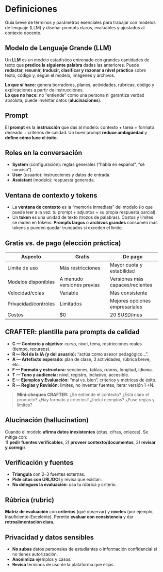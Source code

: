 # Definiciones
Guía breve de términos y parámetros esenciales para trabajar con modelos de lenguaje (LLM) y diseñar prompts claros, evaluables y ajustados al contexto docente.

## Modelo de Lenguaje Grande (LLM)
Un **LLM** es un modelo estadístico entrenado con grandes cantidades de texto que **predice la siguiente palabra** dadas las anteriores. Puede **redactar, resumir, traducir, clasificar y razonar a nivel práctico** sobre texto, código y, según el modelo, imágenes y archivos.

**Lo que sí hace:** genera borradores, planes, actividades, rúbricas, código y explicaciones a partir de instrucciones.  
**Lo que no hace:** no “entiende” como una persona ni garantiza verdad absoluta; puede inventar datos (**alucinaciones**).

## Prompt
El **prompt** es la **instrucción** que das al modelo: contexto + tarea + formato deseado + criterios de calidad. Un buen prompt **reduce ambigüedad** y **define cómo luce el éxito**.

## Roles en la conversación
- **System** (configuración): reglas generales (“habla en español”, “sé conciso”).  
- **User** (usuario): instrucciones y datos de entrada.  
- **Assistant** (modelo): respuesta generada.

## Ventana de contexto y tokens
- La **ventana de contexto** es la “memoria inmediata” del modelo (lo que puede leer a la vez: tu prompt + adjuntos + su propia respuesta parcial).  
- Un **token** es una unidad de texto (trozos de palabras). Costos y límites se miden en tokens. **Prompts largos** o **archivos grandes** consumen más tokens y pueden quedar truncados si exceden el límite.



## Gratis vs. de pago (elección práctica)
| Aspecto | Gratis | De pago |
|---|---|---|
| Límite de uso | Más restricciones | Mayor cuota y estabilidad |
| Modelos disponibles | A menudo versiones previas | Versiones más capaces/recientes |
| Velocidad/colas | Variable | Más consistente |
| Privacidad/controles | Limitados | Mejores opciones empresariales |
| Costos | $0 | 20 $USD/mes |


## CRAFTER: plantilla para prompts de calidad
- **C — Contexto y objetivo:** curso, nivel, tema, restricciones reales (tiempo, recursos).  
- **R — Rol de la IA (y del usuario):** “actúa como asesor pedagógico…”.  
- **A — Artefacto esperado:** plan de clase, 3 actividades, rúbrica breve, etc.  
- **F — Formato y estructura:** secciones, tablas, rubros, longitud, idioma.  
- **T — Tono y audiencia:** nivel, registro, inclusivo, accesible.  
- **E — Ejemplos y Evaluación:** “mal vs. bien”, criterios y métricas de éxito.  
- **R — Reglas y Revisión:** límites, no inventar fuentes, iterar versión 1→N.

> **Mini-chequeo CRAFTER:** ¿Se entiende el contexto? ¿Está claro el producto? ¿Hay formato y criterios? ¿Incluí ejemplos? ¿Puse reglas y límites?

## Alucinación (hallucination)
Cuando el modelo **afirma datos inexistentes** (citas, cifras, enlaces). Se mitiga con:  
1) **pedir fuentes verificables**, 2) **proveer contexto/documentos**, 3) **revisar y corregir**.

## Verificación y fuentes
- **Triangula** con 2–3 fuentes externas.  
- **Pide citas con URL/DOI** y revisa que existan.  
- **No delegues la evaluación**: usa tu rúbrica y criterio.

## Rúbrica (rubric)
**Matriz de evaluación** con **criterios** (qué observar) y **niveles** (por ejemplo, Insuficiente–Excelente). Permite **evaluar con consistencia** y dar **retroalimentación clara**.



## Privacidad y datos sensibles
- **No subas** datos personales de estudiantes o información confidencial si no tienes autorización.  
- **Anonimiza** ejemplos y casos.  
- **Revisa** términos de uso de la plataforma que elijas.

